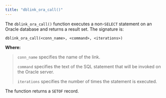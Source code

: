 ```yaml
---
title: "dblink_ora_call()"
---
```


<div id="dblink_ora_call" class="registered_link"></div>


The `dblink_ora_call()` function executes a non-`SELECT` statement on an Oracle database and returns a result set. The signature is:

``` text
dblink_ora_call(<conn_name>, <command>, <iterations>)
```

**Where:**

> `conn_name` specifies the name of the link.
> 
> `command` specifies the text of the SQL statement that will be invoked on the Oracle server.
> 
> `iterations` specifies the number of times the statement is executed.

The function returns a `SETOF` record.
